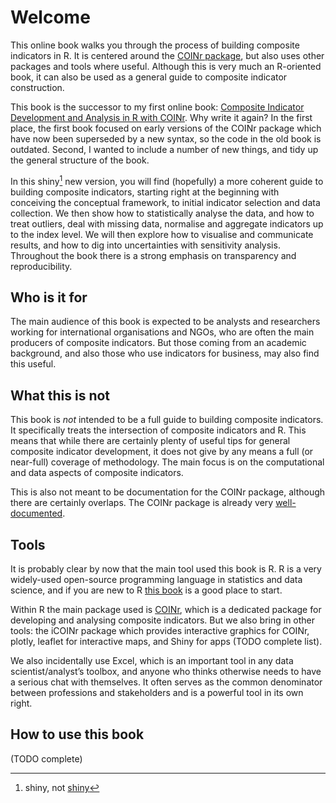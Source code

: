 # Welcome {.unnumbered}

This online book walks you through the process of building composite indicators in R. It is centered around the [COINr package](https://bluefoxr.github.io/COINr/), but also uses other packages and tools where useful. Although this is very much an R-oriented book, it can also be used as a general guide to composite indicator construction.

This book is the successor to my first online book: [Composite Indicator Development and Analysis in R with COINr](https://bluefoxr.github.io/COINrDoc/). Why write it again? In the first place, the first book focused on early versions of the COINr package which have now been superseded by a new syntax, so the code in the old book is outdated. Second, I wanted to include a number of new things, and tidy up the general structure of the book.

In this shiny[^index-1] new version, you will find (hopefully) a more coherent guide to building composite indicators, starting right at the beginning with conceiving the conceptual framework, to initial indicator selection and data collection. We then show how to statistically analyse the data, and how to treat outliers, deal with missing data, normalise and aggregate indicators up to the index level. We will then explore how to visualise and communicate results, and how to dig into uncertainties with sensitivity analysis. Throughout the book there is a strong emphasis on transparency and reproducibility.

[^index-1]: shiny, not [shiny](https://shiny.rstudio.com/)

## Who is it for

The main audience of this book is expected to be analysts and researchers working for international organisations and NGOs, who are often the main producers of composite indicators. But those coming from an academic background, and also those who use indicators for business, may also find this useful.

## What this is not

This book is *not* intended to be a full guide to building composite indicators. It specifically treats the intersection of composite indicators and R. This means that while there are certainly plenty of useful tips for general composite indicator development, it does not give by any means a full (or near-full) coverage of methodology. The main focus is on the computational and data aspects of composite indicators.

This is also not meant to be documentation for the COINr package, although there are certainly overlaps. The COINr package is already very [well-documented](https://bluefoxr.github.io/COINr/).

## Tools

It is probably clear by now that the main tool used this book is R. R is a very widely-used open-source programming language in statistics and data science, and if you are new to R [this book](https://r4ds.hadley.nz/) is a good place to start.

Within R the main package used is [COINr](https://bluefoxr.github.io/COINr/), which is a dedicated package for developing and analysing composite indicators. But we also bring in other tools: the iCOINr package which provides interactive graphics for COINr, plotly, leaflet for interactive maps, and Shiny for apps (TODO complete list).

We also incidentally use Excel, which is an important tool in any data scientist/analyst's toolbox, and anyone who thinks otherwise needs to have a serious chat with themselves. It often serves as the common denominator between professions and stakeholders and is a powerful tool in its own right.

## How to use this book

(TODO complete)
